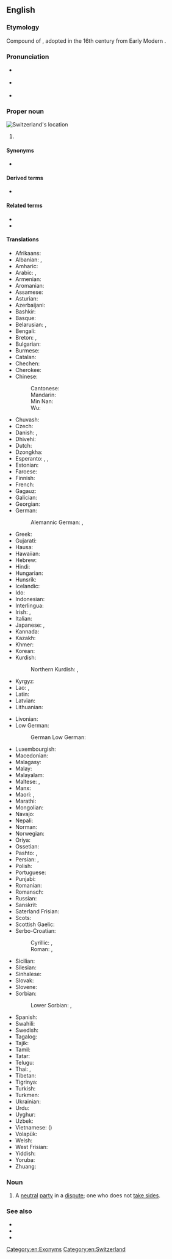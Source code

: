==English==

===Etymology===
Compound of {{suffix|en|Switzer|-land}}, adopted in the 16th century from Early Modern {{der|en|de|Schwytzerland||land of the Swiss}}.

{{wikipedia}}

===Pronunciation===
* {{a|UK}} {{IPA|en|/ˈswɪt.sə.lənd/}}
* {{a|US}} {{IPA|en|/ˈswɪt.sɚ.lənd/}}
* {{audio|en|en-us-Switzerland.ogg|Audio (US)}}

===Proper noun===
[[Image:LocationSwitzerland.svg|thumb|Switzerland's location]]
{{en-proper noun}}

# {{senseid|en|Q39}}{{place|en|country|a=A sovereign|in south central|cont/Europe|official=Swiss Confederation}}

====Synonyms====
* {{l|en|Swiss Confederation}}

====Derived terms====
* {{l|en|Switzerland County}}

====Related terms====
* {{l|en|Swiss}}
* {{l|en|Switzer}}

====Translations====
{{trans-top|id=Q39|sovereign country}}
* Afrikaans: {{t|af|Switserland}}
* Albanian: {{t|sq|Zvicër}}, {{t+|sq|Zvicra|f}}
* Amharic: {{t|am|ስዊዘርላንድ|sc=Ethi}}
* Arabic: {{t|ar|سْوِيسْرَا|f}}, {{t|ar|سُوِيسْرَا|f}}
* Armenian: {{t+|hy|Շվեյցարիա}}
* Aromanian: {{t|rup|Shwaitsã}}
* Assamese: {{t|as|ছুইজাৰলেণ্ড}}
* Asturian: {{t+|ast|Suiza|f}}
* Azerbaijani: {{t+|az|İsveçrə}}
* Bashkir: {{t|ba|Швейцария|sc=Cyrl}}
* Basque: {{t+|eu|Suitza}}
* Belarusian: {{t|be|Швейца́рыя|f}}, {{t|be|Швайца́рыя|f}} {{qualifier|Taraškievica}}
* Bengali: {{t+|bn|সুইজারল্যান্ড|sc=Beng}}
* Breton: {{t+|br|Suis}}, {{t+|br|Bro-Suis}}
* Bulgarian: {{t+|bg|Швейца́рия|f}}
* Burmese: {{t|my|ဆွစ်ဇာလန်|sc=Mymr}}
* Catalan: {{t+|ca|Suïssa|f}}
* Chechen: {{t|ce|Швейцари}}
* Cherokee: {{t|chr|ᏍᏫᏣᎳᏂ}}
* Chinese:
*: Cantonese: {{t|yue|瑞士|tr=seoi6 si6}}
*: Mandarin: {{t+|cmn|瑞士|tr=Ruìshì}}
*: Min Nan: {{t|nan|瑞士|tr=Sūi-sū, Sūi-se}}
*: Wu: {{t|wuu|瑞士|tr=zoe zr}}
* Chuvash: {{t|cv|Швейцари|sc=Cyrl}}
* Czech: {{t+|cs|Švýcarsko|n}}
* Danish: {{t+|da|Schweiz}}, {{t+|da|Svejts}}
* Dhivehi: {{t|dv|ސުވިޒަލޭންޑު}}
* Dutch: {{t+|nl|Zwitserland}}
* Dzongkha: {{t|dz|སུའིཊ་ཛར་ལེན་}}
* Esperanto: {{t+|eo|Svislando}}, {{t|eo|Svisio}}, {{t|eo|Svisujo}}
* Estonian: {{t+|et|Šveits}}
* Faroese: {{t|fo|Sveis|n}}
* Finnish: {{t+|fi|Sveitsi}}
* French: {{t+|fr|Suisse}}
* Gagauz: {{t|gag|Elveţiya}}
* Galician: {{t+|gl|Suíza|f}}
* Georgian: {{t|ka|შვეიცარია|sc=Geor}}
* German: {{t+|de|Schweiz|f}}
*: Alemannic German: {{t|gsw|Schwyz|f}}, {{t|gsw|Schwiiz}}
* Greek: {{t+|el|Ελβετία|f}}
* Gujarati: {{t|gu|સ્વિત્ઝરલેન્ડ|sc=Gujr}}
* Hausa: {{t|ha|Suwizalan}}
* Hawaiian: {{t|haw|Kuikilani}}
* Hebrew: {{t+|he|שווייץ|f|tr=šváyitz|alt=שְׁוַיְץ / שְׁװַײץ}}
* Hindi: {{t+|hi|स्विट्ज़रलैण्ड}}
* Hungarian: {{t+|hu|Svájc}}
* Hunsrik: {{t|hrx|Schweiz|f}}
* Icelandic: {{t+|is|Sviss|f}}
* Ido: {{t+|io|Suisia}}
* Indonesian: {{t+|id|Swiss}}
* Interlingua: {{t|ia|Suissa}}
* Irish: {{t|ga|Eilvéis|alt=An Eilvéis|f}}, {{t|ga|Cónaidhm na hEilvéise|f}}
* Italian: {{t+|it|Svizzera|f}}
* Japanese: {{t+|ja|スイス|tr=Suisu}}, {{qualifier|obsolete}} {{t+|ja|瑞西}}
* Kannada: {{t|kn|ಸ್ವಿಟ್ಜರ್ಲ್ಯಾಂಡ್}}
* Kazakh: {{t|kk|Швейцария}}
* Khmer: {{t|km|ស្វីស}}
* Korean: {{t+|ko|^스위스}}
* Kurdish:
*: Northern Kurdish: {{t+|kmr|Swîsre}}, {{t+|kmr|Swîs}}
* Kyrgyz: {{t+|ky|Швейцария}}
* Lao: {{t+|lo|ສະວິດເຊີແລນ}}, {{t|lo|ສະວິດ}}
* Latin: {{t|la|Helvētia|f}}
* Latvian: {{t|lv|Šveice|f}}
* Lithuanian: {{t+|lt|Šveicarija|f}}
{{trans-mid}}
* Livonian: {{t|liv|Šveits}}
* Low German:
*: German Low German: {{t+|nds-de|Swiez|f}}
* Luxembourgish: {{t+|lb|Schwäiz|f}}
* Macedonian: {{t+|mk|Швајцарија|f}}
* Malagasy: {{t|mg|Soisa}}
* Malay: {{t|ms|Switzerland}}
* Malayalam: {{t|ml|സ്വിറ്റ്സർലാന്റ്|sc=Mlym}}
* Maltese: {{t|mt|Svizzera}}, {{t|mt|l-Isvizzera}}
* Manx: {{t|gv|Elveeish|f|alt=Yn Elveeish}}
* Maori: {{t|mi|Witirana}}, {{t|mi|Huiterangi}}
* Marathi: {{t|mr|स्वित्झर्लंड|sc=Deva}}
* Mongolian: {{t|mn|Швейцар}}
* Navajo: {{t|nv|Swis bikéyah}}
* Nepali: {{t|ne|स्विट्जरल्यान्ड}}
* Norman: {{t|nrf|Suisse|f}}
* Norwegian: {{t+|no|Sveits}}
* Oriya: {{t|or|ସୁଇଜରଲ୍ୟାଣ୍ଡ}}
* Ossetian: {{t|os|Швейцари|sc=Cyrl}}
* Pashto: {{t+|ps|سويس|m|tr=swis|sc=ps-Arab}}, {{t|ps|سوټزرلېنډ|m|tr=sweṭzarlenḍ}}
* Persian: {{t+|fa|سوئیس|tr=su'is|sc=fa-Arab}}, {{t+|fa|سویس|tr=suvis|sc=fa-Arab}}
* Polish: {{t+|pl|Szwajcaria|f}}
* Portuguese: {{t+|pt|Suíça|f}}
* Punjabi: {{t|pa|ਸਵਿਟਜ਼ਰਲੈਂਡ}}
* Romanian: {{t+|ro|Elveția|f}}
* Romansch: {{t|rm|Svizra|f}}
* Russian: {{t+|ru|Швейца́рия|f}}
* Sanskrit: {{t|sa|स्विट्झर्ल्याण्ड्}}
* Saterland Frisian: {{t|stq|Swaits}}
* Scots: {{t|sco|Swisserland}}
* Scottish Gaelic: {{t|gd|Eilbheis|f|alt=An Eilbheis}}
* Serbo-Croatian:
*: Cyrillic: {{t|sh|Швајцарска|f}} {{qualifier|Serbian}}, {{t|sh|Шви̏царска̄|f}} {{qualifier|Bosnian, Croatian}}
*: Roman: {{t|sh|Švajcarska|f}} {{qualifier|Serbian}}, {{t+|sh|Švȉcarskā|f}} {{qualifier|Bosnian, Croatian}}
* Sicilian: {{t|scn|Svìzzira|f}}
* Silesian: {{t|szl|Szwajcaryjo|f}}
* Sinhalese: {{t|si|ස්විට්සර්ලන්තය|sc=Sinh}}
* Slovak: {{t+|sk|Švajčiarsko|n}}
* Slovene: {{t+|sl|Švíca|f}}
* Sorbian:
*: Lower Sorbian: {{t|dsb|Šwicaŕska|f}}, {{t|dsb|Šwicojska|f}}
* Spanish: {{t+|es|Suiza|f}}
* Swahili: {{t+|sw|Uswisi}}
* Swedish: {{t+|sv|Schweiz}}
* Tagalog: {{t|tl|Suwisa}}
* Tajik: {{t+|tg|Швейтсария}}
* Tamil: {{t|ta|சுவிட்சர்லாந்து}}
* Tatar: {{t|tt|Швейцария}}
* Telugu: {{t|te|స్విట్జర్లాండ్}}
* Thai: {{t+|th|สวิตเซอร์แลนด์}}, {{t|th|สวิส}}
* Tibetan: {{t|bo|སུད་སི}}
* Tigrinya: {{t|ti|ስዊዘርላንድ}}
* Turkish: {{t+|tr|İsviçre}}
* Turkmen: {{t|tk|Şweýsariýa}}
* Ukrainian: {{t+|uk|Швейца́рія|f}}
* Urdu: {{t|ur|سویٹزرلینڈ|tr=svīṭzarlaiṇḍ}}
* Uyghur: {{t|ug|شۋېتسارىيە}}
* Uzbek: {{t+|uz|Shveysariya}}
* Vietnamese: {{t+|vi|Thụy Sĩ}} ({{t|vi|瑞士}})
* Volapük: {{t+|vo|Jveizän}}
* Welsh: {{t+|cy|Swistir|m|alt=y Swistir}}
* West Frisian: {{t+|fy|Switserlân}}
* Yiddish: {{t|yi|שווייץ|f}}
* Yoruba: {{t|yo|Switiṣilandi}}
* Zhuang: {{t|za|Nyeiqswq}}
{{trans-bottom}}

===Noun===
{{en-noun|-}}

# {{lb|en|figurative}} A [[neutral]] [[party]] in a [[dispute]]; one who does not [[take sides]].
#: {{ux|en|I’m not getting involved in this argument. I’m '''Switzerland'''.}}

===See also===
* {{l|en|Appendix:Place names in Switzerland}}
* {{list:countries of Europe/en}}{{topics|en|Countries in Europe}}
* {{l|en|Appendix:Countries of the world|Countries of the world}}

[[Category:en:Exonyms]]
[[Category:en:Switzerland]]